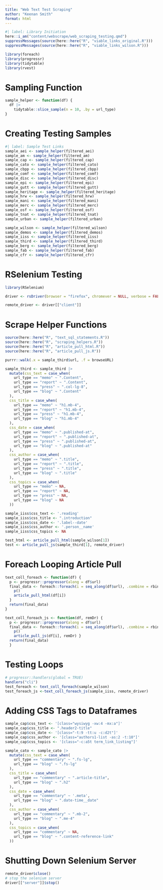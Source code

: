 ---
title: "Web Text Test Scraping"
author: "Keenan Smith"
format: html
---

```{r}
#| label: Library Initiation
here::i_am("content/webscrape/web_scraping_testing.qmd")
suppressMessages(source(here::here("R", "viable_links_original.R")))
suppressMessages(source(here::here("R", "viable_links_wilson.R")))

library(foreach)
library(progressr)
library(tidytable)
library(rvest)
```

# Sampling Function

```{r}
sample_helper <- function(df) {
  df |>
    tidytable::slice_sample(n = 10, .by = url_type)
}
```

# Creating Testing Samples

```{r}
#| label: Sample Test Links
sample_aei <- sample_helper(filtered_aei)
sample_am <- sample_helper(filtered_am)
sample_cap <- sample_helper(filtered_cap)
sample_cato <- sample_helper(filtered_cato)
sample_cbpp <- sample_helper(filtered_cbpp)
sample_comf <- sample_helper(filtered_comf)
sample_disc <- sample_helper(filtered_disc)
sample_epi <- sample_helper(filtered_epi)
sample_gutt <- sample_helper(filtered_gutt)
sample_heritage <- sample_helper(filtered_heritage)
sample_hrw <- sample_helper(filtered_hrw)
sample_mani <- sample_helper(filtered_mani)
sample_merc <- sample_helper(filtered_merc)
sample_osf <- sample_helper(filtered_osf)
sample_tnat <- sample_helper(filtered_tnat)
sample_urban <- sample_helper(filtered_urban)
```

```{r}
sample_wilson <- sample_helper(filtered_wilson)
sample_demos <- sample_helper(filtered_demos)
sample_iiss <- sample_helper(filtered_iiss)
sample_third <- sample_helper(filtered_third)
sample_berg <- sample_helper(filtered_berg)
sample_fab <- sample_helper(filtered_fab)
sample_cfr <- sample_helper(filtered_cfr)
```


# RSelenium Testing

```{r}
library(RSelenium)

driver <- rsDriver(browser = "firefox", chromever = NULL, verbose = FALSE)

remote_driver <- driver[["client"]]
```


# Scrape Helper Functions

```{r}
source(here::here("R", "text_sql_statements.R"))
source(here::here("R", "scraping_helpers.R"))
source(here::here("R", "article_pull_html.R"))
source(here::here("R", "article_pull_js.R"))
```

```{r}
purrr::walk(.x = sample_third$url, .f = browseURL)
```


```{r}
sample_third <- sample_third |>
  mutate(css_text = case_when(
    url_type == "memo" ~ ".Content",
    url_type == "report" ~ ".Content",
    url_type == "press" ~ ".col-lg-8",
    url_type == "blog" ~ ".Content"
  ),
  css_title = case_when(
    url_type == "memo" ~ "h1.mb-4",
    url_type == "report" ~ "h1.mb-4",
    url_type == "press" ~ "h1.mb-4",
    url_type == "blog" ~ "h1.mb-4"
  ),
  css_date = case_when(
    url_type == "memo" ~ ".published-at",
    url_type == "report" ~ ".published-at",
    url_type == "press" ~ ".published-at",
    url_type == "blog" ~ ".published-at"
  ),
  css_author = case_when(
    url_type == "memo" ~ ".title",
    url_type == "report" ~ ".title",
    url_type == "press" ~ ".title",
    url_type == "blog" ~ ".title"
  ),
  css_topics = case_when(
    url_type == "memo" ~ NA,
    url_type == "report" ~ NA,
    url_type == "press" ~ NA,
    url_type == "blog" ~ NA
  ))
```

```{r}
sample_iiss$css_text <- '.reading'
sample_iiss$css_title <- ".introduction"
sample_iiss$css_date <- '.label--date'
sample_iiss$css_author <- '.person__name'
sample_iiss$css_topics <- NA
```

```{r}
test_html <- article_pull_html(sample_wilson[1])
test <- article_pull_js(sample_third[1], remote_driver)
```

# Foreach Looping Article Pull

```{r}
text_coll_foreach <- function(df) {
  p <- progressr::progressor(along = df$url)
  final_data <- foreach::foreach(i = seq_along(df$url), .combine = rbind, .errorhandling = "remove") %do% {
    p()
    article_pull_html(df[i])
  }
  return(final_data)
}

text_coll_foreach_js <- function(df, remDr) {
  p <- progressr::progressor(along = df$url)
  final_data <- foreach::foreach(i = seq_along(df$url), .combine = rbind, .errorhandling = "remove") %do% {
    p()
    article_pull_js(df[i], remDr) }
  return(final_data)
  }

```

# Testing Loops

```{r}
# progressr::handlers(global = TRUE)
handlers("cli")
test_foreach <- text_coll_foreach(sample_wilson)
test_foreach_js <-text_coll_foreach_js(sample_iiss, remote_driver)
```

# Adding CSS Tags to Dataframes

```{r}
sample_cap$css_text <- '[class="wysiwyg -xw:4 -mx:a"]'
sample_cap$css_title <- ".header2-title"
sample_cap$css_date <- '[class="-t:9 -tt:u -c:d2t"]'
sample_cap$css_author <- '[class="authors1-list -as:2 -t:10"]'
sample_cap$css_topics <- '[class="-c:a5t term_link_listing"]'
```

```{r}
sample_cato <- sample_cato |>
  mutate(css_text = case_when(
    url_type == "commentary" ~ ".fs-lg",
    url_type == "blog" ~ ".fs-lg"
  ),
  css_title = case_when(
    url_type == "commentary" ~ ".article-title",
    url_type == "blog" ~ ".h2"
  ),
  css_date = case_when(
    url_type == "commentary" ~ '.meta',
    url_type == "blog" ~ ".date-time__date"
  ),
  css_author = case_when(
    url_type == "commentary" ~ ".mb-2",
    url_type == "blog" ~ ".me-4"
  ),
  css_topics = case_when(
    url_type == "commentary" ~ NA,
    url_type == "blog" ~ ".content-reference-link"
  ))
```



# Shutting Down Selenium Server

```{r}
remote_driver$close()
# stop the selenium server
driver[["server"]]$stop()
```


